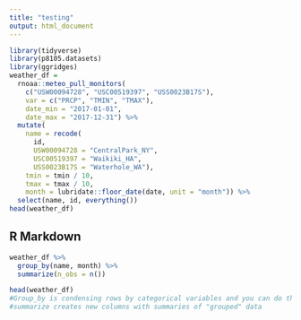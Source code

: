 ```yaml
---
title: "testing"
output: html_document
---
```


```r
library(tidyverse)
library(p8105.datasets)
library(ggridges)
weather_df =  
  rnoaa::meteo_pull_monitors(
    c("USW00094728", "USC00519397", "USS0023B17S"),
    var = c("PRCP", "TMIN", "TMAX"), 
    date_min = "2017-01-01",
    date_max = "2017-12-31") %>%
  mutate(
    name = recode(
      id, 
      USW00094728 = "CentralPark_NY", 
      USC00519397 = "Waikiki_HA",
      USS0023B17S = "Waterhole_WA"),
    tmin = tmin / 10,
    tmax = tmax / 10,
    month = lubridate::floor_date(date, unit = "month")) %>%
  select(name, id, everything())
head(weather_df)
```

## R Markdown
```r

weather_df %>%
  group_by(name, month) %>%
  summarize(n_obs = n())

head(weather_df)
#Group_by is condensing rows by categorical variables and you can do them by multiple columns
#summarize creates new columns with summaries of "grouped" data


```


